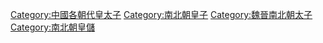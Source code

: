 [[Category:中國各朝代皇太子|Category:中國各朝代皇太子]]
[[Category:南北朝皇子|Category:南北朝皇子]]
[[Category:魏晉南北朝太子|Category:魏晉南北朝太子]]
[[Category:南北朝皇儲|Category:南北朝皇儲]]